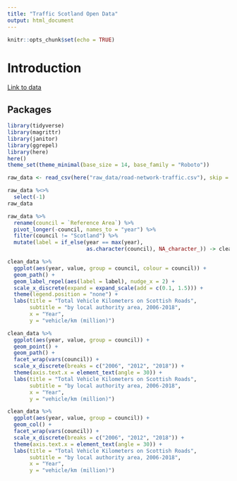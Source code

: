 ```yaml
---
title: "Traffic Scotland Open Data"
output: html_document
---
```


```r
knitr::opts_chunk$set(echo = TRUE)
```

# Introduction

[Link to data](https://statistics.gov.scot/slice?dataset=http%3A%2F%2Fstatistics.gov.scot%2Fdata%2Froad-network-traffic&http%3A%2F%2Fpurl.org%2Flinked-data%2Fcube%23measureType=http%3A%2F%2Fstatistics.gov.scot%2Fdef%2Fmeasure-properties%2Fcount&http%3A%2F%2Fstatistics.gov.scot%2Fdef%2Fdimension%2Findicator%28roadNetworkTraffic%29=http%3A%2F%2Fstatistics.gov.scot%2Fdef%2Fconcept%2Findicator-road-network-traffic%2Fthe-total-million-vehicle-kilometres-on-scottish-roads)




## Packages

```r
library(tidyverse)
library(magrittr)
library(janitor)
library(ggrepel)
library(here)
here()
theme_set(theme_minimal(base_size = 14, base_family = "Roboto"))
```

```r
raw_data <- read_csv(here("raw_data/road-network-traffic.csv"), skip = 7)
```

```r
raw_data %<>%
  select(-1)
raw_data
```



```r
raw_data %>% 
  rename(council = `Reference Area`) %>% 
  pivot_longer(-council, names_to = "year") %>% 
  filter(council != "Scotland") %>% 
  mutate(label = if_else(year == max(year),
                         as.character(council), NA_character_)) -> clean_data

clean_data %>% 
  ggplot(aes(year, value, group = council, colour = council)) +
  geom_path() +
  geom_label_repel(aes(label = label), nudge_x = 2) +
  scale_x_discrete(expand = expand_scale(add = c(0.1, 1.5))) +
  theme(legend.position = "none") +
  labs(title = "Total Vehicle Kilometers on Scottish Roads",
       subtitle = "by local authority area, 2006-2018",
       x = "Year", 
       y = "vehicle/km (million)")
```


```r
clean_data %>% 
  ggplot(aes(year, value, group = council)) +
  geom_point() +
  geom_path() +
  facet_wrap(vars(council)) +
  scale_x_discrete(breaks = c("2006", "2012", "2018")) +
  theme(axis.text.x = element_text(angle = 30)) +
  labs(title = "Total Vehicle Kilometers on Scottish Roads",
       subtitle = "by local authority area, 2006-2018",
       x = "Year", 
       y = "vehicle/km (million)")
```


```r
clean_data %>% 
  ggplot(aes(year, value, group = council)) +
  geom_col() +
  facet_wrap(vars(council)) +
  scale_x_discrete(breaks = c("2006", "2012", "2018")) +
  theme(axis.text.x = element_text(angle = 30)) +
  labs(title = "Total Vehicle Kilometers on Scottish Roads",
       subtitle = "by local authority area, 2006-2018",
       x = "Year", 
       y = "vehicle/km (million)")
```

